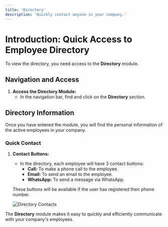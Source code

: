```yaml
---
title: 'Directory'
description: 'Quickly contact anyone in your company.'
---
```


# Introduction: Quick Access to Employee Directory

To view the directory, you need access to the **Directory** module.

## Navigation and Access

1. **Access the Directory Module:**
   - In the navigation bar, find and click on the **Directory** section.

## Directory Information

Once you have entered the module, you will find the personal information of the active employees in your company.

### Quick Contact

1. **Contact Buttons:**
   - In the directory, each employee will have 3 contact buttons:
     - **Call:** To make a phone call to the employee.
     - **Email:** To send an email to the employee.
     - **WhatsApp:** To send a message via WhatsApp.

   These buttons will be available if the user has registered their phone number.

   <img
     className="block"
     src="/images/directory-contacts-en.png"
     alt="Directory Contacts"
   />

The **Directory** module makes it easy to quickly and efficiently communicate with your company's employees.
